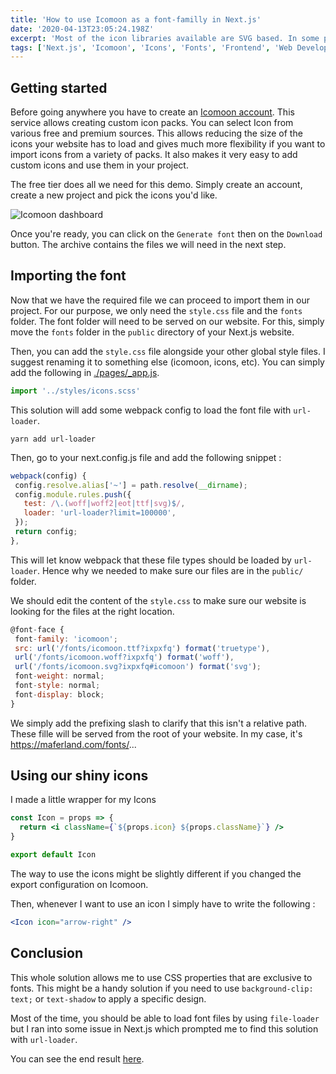 ```yaml
---
title: 'How to use Icomoon as a font-familly in Next.js'
date: '2020-04-13T23:05:24.198Z'
excerpt: 'Most of the icon libraries available are SVG based. In some project, I found useful to have your icons as a font-family instead. Here is how I integrated Icomoon in a Next.js project.'
tags: ['Next.js', 'Icomoon', 'Icons', 'Fonts', 'Frontend', 'Web Development']
---
```


## Getting started

Before going anywhere you have to create an [Icomoon account](https://icomoon.io/). This service allows creating custom icon packs. You can select Icon from various free and premium sources. This allows reducing the size of the icons your website has to load and gives much more flexibility if you want to import icons from a variety of packs. It also makes it very easy to add custom icons and use them in your project.

The free tier does all we need for this demo. Simply create an account, create a new project and pick the icons you'd like.

![Icomoon dashboard](/images/blog/icomoon.png)

Once you're ready, you can click on the `Generate font` then on the `Download` button. The archive contains the files we will need in the next step.

## Importing the font

Now that we have the required file we can proceed to import them in our project. For our purpose, we only need the `style.css` file and the `fonts` folder. The font folder will need to be served on our website. For this, simply move the `fonts` folder in the `public` directory of your Next.js website.

Then, you can add the `style.css` file alongside your other global style files. I suggest renaming it to something else (icomoon, icons, etc). You can simply add the following in [./pages/\_app.js](https://nextjs.org/docs/advanced-features/custom-app).

```jsx
import '../styles/icons.scss'
```

This solution will add some webpack config to load the font file with `url-loader`.

```shell
yarn add url-loader
```

Then, go to your next.config.js file and add the following snippet :

```jsx
webpack(config) {
 config.resolve.alias['~'] = path.resolve(__dirname);
 config.module.rules.push({
   test: /\.(woff|woff2|eot|ttf|svg)$/,
   loader: 'url-loader?limit=100000',
 });
 return config;
},
```

This will let know webpack that these file types should be loaded by `url-loader`. Hence why we needed to make sure our files are in the `public/` folder.

We should edit the content of the `style.css` to make sure our website is looking for the files at the right location.

```jsx
@font-face {
 font-family: 'icomoon';
 src: url('/fonts/icomoon.ttf?ixpxfq') format('truetype'),
 url('/fonts/icomoon.woff?ixpxfq') format('woff'),
 url('/fonts/icomoon.svg?ixpxfq#icomoon') format('svg');
 font-weight: normal;
 font-style: normal;
 font-display: block;
}
```

We simply add the prefixing slash to clarify that this isn't a relative path. These fille will be served from the root of your website. In my case, it's https://maferland.com/fonts/...

## Using our shiny icons

I made a little wrapper for my Icons

```jsx
const Icon = props => {
  return <i className={`${props.icon} ${props.className}`} />
}

export default Icon
```

The way to use the icons might be slightly different if you changed the export configuration on Icomoon.

Then, whenever I want to use an icon I simply have to write the following :

```jsx
<Icon icon="arrow-right" />
```

## Conclusion

This whole solution allows me to use CSS properties that are exclusive to fonts. This might be a handy solution if you need to use `background-clip: text;` or `text-shadow` to apply a specific design.

Most of the time, you should be able to load font files by using `file-loader` but I ran into some issue in Next.js which prompted me to find this solution with `url-loader`.

You can see the end result [here](https://github.com/maferland/icomoon-next-demo).
